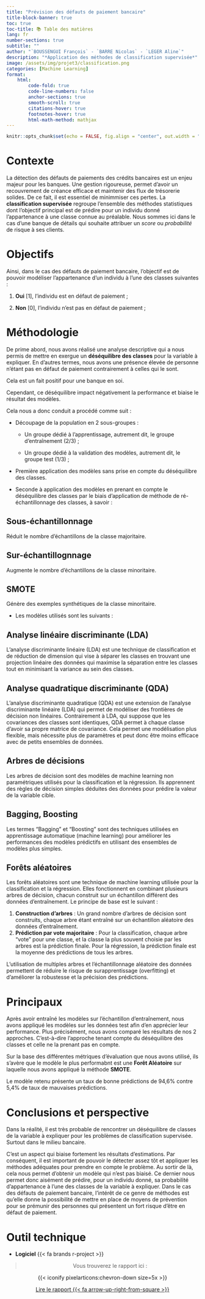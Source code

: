 ```yaml
---
title: "Prévision des défauts de paiement bancaire"
title-block-banner: true
toc: true
toc-title: 📚 Table des matières
lang: fr
number-sections: true
subtitle: ""
author: "`BOUSSENGUI François` - `BARRE Nicolas` - `LEGER Aline`"
description: "*Application des méthodes de classification supervisée*"
image: /assets/img/projet3/classification.png
categories: [Machine Learning]
format:
    html:
        code-fold: true 
        code-line-numbers: false
        anchor-sections: true
        smooth-scroll: true
        citations-hover: true
        footnotes-hover: true
        html-math-method: mathjax
---
```


```r
knitr::opts_chunk$set(echo = FALSE, fig.align = "center", out.width = "100%")
```

# Contexte 

La détection des défauts de paiements des crédits bancaires est un enjeu majeur pour les banques. Une gestion rigoureuse, permet d'avoir un recouvrement de créance efficace et maintenir des flux de trésorerie solides. De ce fait, il est essentiel de minimmiser ces pertes. La **classification supervisée** regroupe l'ensemble des méthodes statistiques dont l'objectif principal est de prédire pour un individu donné l'appartenance à une classe connue au préalable. Nous sommes ici dans le cas d'une banque de détails qui souhaite attribuer un *score* ou *probabilité* de risque à ses clients. 

# Objectifs

Ainsi, dans le cas des défauts de paiement bancaire, l'objectif est de pouvoir modéliser l'appartenance d'un individu à l'une des classes suivantes :

1.  **Oui** [1], l'individu est en défaut de paiement ;

2.  **Non** [0], l'individu n'est pas en défaut de paiement ;


# Méthodologie

De prime abord, nous avons réalisé une analyse descriptive qui a nous permis de mettre en exergue un **déséquilibre des classes** pour la variable à expliquer. En d'autres termes, nous avons une présence élevée de personne n'étant pas en défaut de paiement contrairement à celles qui le sont. 

Cela est un fait positif pour une banque en soi. 

Cependant, ce déséquilibre impact négativement la performance et biaise le résultat des modèles.  

Cela nous a donc conduit a procédé comme suit :


*   Découpage de la population en 2 sous-groupes :

    +   Un groupe dédié à l'apprentissage, autrement dit, le groupe d'entraînement (2/3) ;

    +   Un groupe dédié à la validation des modèles, autrement dit, le groupe test (1/3) ;

*   Première application des modèles sans prise en compte du déséquilibre des classes. 

*   Seconde à application des modèles en prenant en compte le déséquilibre des classes par le biais d'application de méthode de ré-échantillonnage des classes, à savoir :

::: {.callout-tip icon=false collapse="true"}
## Sous-échantillonnage

Réduit le nombre d'échantillons de la classe majoritaire.

:::

::: {.callout-tip icon=false collapse="true"}
## Sur-échantillognnage

Augmente le nombre d'échantillons de la classe minoritaire.

:::
    
::: {.callout-tip icon=false collapse="true"}
##  SMOTE

Génère des exemples synthétiques de la classe minoritaire.

:::

* Les modèles utilisés sont les suivants :

::: {.callout-tip icon=false collapse="true"}
## Analyse linéaire discriminante (LDA)

L'analyse discriminante linéaire (LDA) est une technique de classification et de réduction de dimension qui vise à séparer les classes en trouvant une projection linéaire des données qui maximise la séparation entre les classes tout en minimisant la variance au sein des classes. 

:::

::: {.callout-tip icon=false collapse="true"}
## Analyse quadratique discriminante (QDA)

L'analyse discriminante quadratique (QDA) est une extension de l'analyse discriminante linéaire (LDA) qui permet de modéliser des frontières de décision non linéaires. Contrairement à LDA, qui suppose que les covariances des classes sont identiques, QDA permet à chaque classe d'avoir sa propre matrice de covariance. Cela permet une modélisation plus flexible, mais nécessite plus de paramètres et peut donc être moins efficace avec de petits ensembles de données.
:::
 
::: {.callout-tip icon=false collapse="true"}   
## Arbres de décisions

Les arbres de décision sont des modèles de machine learning non paramétriques utilisés pour la classification et la régression. Ils apprennent des règles de décision simples déduites des données pour prédire la valeur de la variable cible.

:::
  
::: {.callout-tip icon=false collapse="true"} 
## Bagging, Boosting

Les termes "Bagging" et "Boosting" sont des techniques utilisées en apprentissage automatique (machine learning) pour améliorer les performances des modèles prédictifs en utilisant des ensembles de modèles plus simples.

:::

::: {.callout-tip icon=false collapse="true"}
## Forêts aléatoires

Les forêts aléatoires sont une technique de machine learning utilisée pour la classification et la régression. Elles fonctionnent en combinant plusieurs arbres de décision, chacun construit sur un échantillon différent des données d'entraînement. Le principe de base est le suivant :

1. **Construction d'arbres** : Un grand nombre d'arbres de décision sont construits, chaque arbre étant entraîné sur un échantillon aléatoire des données d'entraînement.
2. **Prédiction par vote majoritaire** : Pour la classification, chaque arbre "vote" pour une classe, et la classe la plus souvent choisie par les arbres est la prédiction finale. Pour la régression, la prédiction finale est la moyenne des prédictions de tous les arbres.

L'utilisation de multiples arbres et l'échantillonnage aléatoire des données permettent de réduire le risque de surapprentissage (overfitting) et d'améliorer la robustesse et la précision des prédictions.

:::   

   

# Principaux 

Après avoir entraîné les modèles sur l'échantillon d'entraînement, nous avons appliqué les modèles sur les données test afin d'en apprécier leur performance. Plus précisément, nous avons comparé les résultats de nos 2 approches. C'est-à-dire l'approche tenant compte du déséquilibre des classes et celle ne la prenant pas en compte.

Sur la base des différentes métriques d'évaluation que nous avons utilisé, ils s'avère que le modèle le plus performabnt est une **Forêt Aléatoire** sur laquelle nous avons appliqué la méthode **SMOTE**. 

Le modèle retenu présente un taux de bonne prédictions de 94,6% contre 5,4% de taux de mauvaises prédictions.

# Conclusions et perspective

Dans la réalité, il est très probable de rencontrer un déséquilibre de classes de la variable à expliquer pour les problèmes de classification supervisée. Surtout dans le milieu bancaire. 

C'est un aspect qui biaise fortement les résultats d'estimations. Par conséquent, il est important de pouvoir le détecter assez tôt et appliquer les méthodes adéquates pour prendre en compte le problème. Au sortir de là, cela nous permet d'obtenir un modèle qui n'est pas biaisé. Ce dernier nous permet donc aisément de prédire, pour un individu donné, sa probabilité d'appartenance à l'une des classes de la variable à expliquer. Dans le cas des défauts de paiement bancaire, l'intérêt de ce genre de méthodes est qu'elle donne la possibilité de mettre en place de moyens de prévention pour se prémunir des personnes qui présentent un fort risque d'être en défaut de paiement. 

# Outil technique 

- **Logiciel** {{< fa brands r-project >}}


::: {style="text-align:center;"}

> Vous trouverez le rapport ici :

::: chevron-styling
{{< iconify pixelarticons:chevron-down size=5x >}}
:::
:::

::: {style="text-align:center;"}
[Lire le rapport {{< fa arrow-up-right-from-square >}}](/assets/img/projet3/ml.pdf){.btn .btn-outline-primary .btn .center role="button"}
:::

